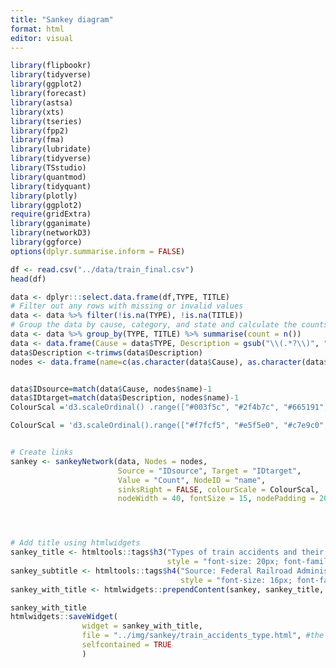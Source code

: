 ```yaml
---
title: "Sankey diagram"
format: html
editor: visual
---
```


```r
library(flipbookr)
library(tidyverse)
library(ggplot2)
library(forecast)
library(astsa) 
library(xts)
library(tseries)
library(fpp2)
library(fma)
library(lubridate)
library(tidyverse)
library(TSstudio)
library(quantmod)
library(tidyquant)
library(plotly)
library(ggplot2)
require(gridExtra)
library(gganimate)
library(networkD3)
library(ggforce)
options(dplyr.summarise.inform = FALSE)
```

```r
df <- read.csv("../data/train_final.csv")
head(df)

data <- dplyr:::select.data.frame(df,TYPE, TITLE)
# Filter out any rows with missing or invalid values
data <- data %>% filter(!is.na(TYPE), !is.na(TITLE))
# Group the data by cause, category, and state and calculate the counts of accidents
data <- data %>% group_by(TYPE, TITLE) %>% summarise(count = n())
data <- data.frame(Cause = data$TYPE, Description = gsub("\\(.*?\\)", "", data$TITLE), Count = data$count)
data$Description <-trimws(data$Description)
nodes <- data.frame(name=c(as.character(data$Cause), as.character(data$Description)) %>% unique())


data$IDsource=match(data$Cause, nodes$name)-1 
data$IDtarget=match(data$Description, nodes$name)-1
ColourScal ='d3.scaleOrdinal() .range(["#003f5c", "#2f4b7c", "#665191", "#a05195", "#d45087", "#f95d6a", "#ff7c43", "#ffa600"])'

ColourScal = 'd3.scaleOrdinal().range(["#f7fcf5", "#e5f5e0", "#c7e9c0", "#a1d99b", "#74c476", "#41ab5d", "#238b45", "#005a32"])'


# Create links
sankey <- sankeyNetwork(data, Nodes = nodes,
                        Source = "IDsource", Target = "IDtarget",
                        Value = "Count", NodeID = "name",
                        sinksRight = FALSE, colourScale = ColourScal,
                        nodeWidth = 40, fontSize = 15, nodePadding = 20,width = 800, height = 600)




# Add title using htmlwidgets
sankey_title <- htmltools::tags$h3("Types of train accidents and their subcategories", 
                                   style = "font-size: 20px; font-family: Arial; font-weight: bold; text-align: left;")
sankey_subtitle <- htmltools::tags$h4("Source: Federal Railroad Administration", 
                                      style = "font-size: 16px; font-family: Arial; font-style: italic; text-align: left;")
sankey_with_title <- htmlwidgets::prependContent(sankey, sankey_title, sankey_subtitle)

sankey_with_title
htmlwidgets::saveWidget(
                widget = sankey_with_title,
                file = "../img/sankey/train_accidents_type.html", #the path & file name
                selfcontained = TRUE
                )
```
